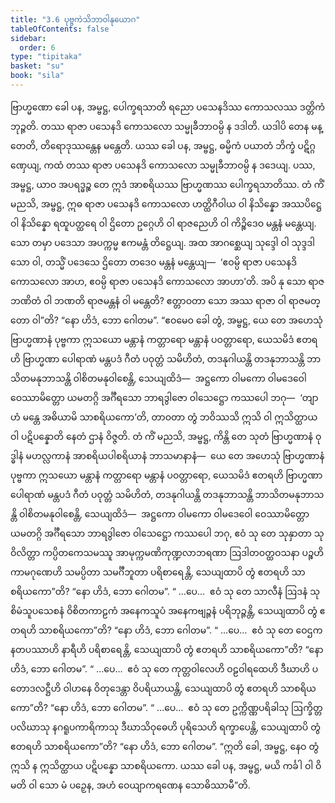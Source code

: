 ```yaml
---
title: "3.6 ပုဗ္ဗကဲသိဘာဝါနုယောဂ"
tableOfContents: false
sidebar:
  order: 6
type: "tipitaka"
basket: "su"
book: "sila"
---
```



<DynamicBreadcrumb />

<Division number="283" book="sila">

<Paragraph number="403" book="sila">
ဗြာဟ္မဏော ခေါ ပန, အမ္ဗဋ္ဌ, ပေါက္ခရသာတိ ရညော ပသေနဒိဿ ကောသလဿ ဒတ္တိကံ ဘုဉ္ဇတိ. တဿ ရာဇာ ပသေနဒိ ကောသလော သမ္မုခီဘာဝမ္ပိ န ဒဒါတိ. ယဒါပိ တေန မန္တေတိ, တိရောဒုဿန္တေန မန္တေတိ. ယဿ ခေါ ပန, အမ္ဗဋ္ဌ, ဓမ္မိကံ ပယာတံ ဘိက္ခံ ပဋိဂ္ဂဏှေယျ, ကထံ တဿ ရာဇာ ပသေနဒိ ကောသလော သမ္မုခီဘာဝမ္ပိ န ဒဒေယျ. ပဿ, အမ္ဗဋ္ဌ, ယာဝ အပရဒ္ဓဉ္စ တေ ဣဒံ အာစရိယဿ ဗြာဟ္မဏဿ ပေါက္ခရသာတိဿ.
</Paragraph>

</Division>
<Division number="284" book="sila">

<Paragraph number="404" book="sila">
တံ ကိံ မညသိ, အမ္ဗဋ္ဌ, ဣဓ ရာဇာ ပသေနဒိ ကောသလော ဟတ္ထိဂီဝါယ ဝါ နိသိန္နော အဿပိဋ္ဌေ ဝါ နိသိန္နော ရထူပတ္ထရေ ဝါ ဌိတော ဥဂ္ဂေဟိ ဝါ ရာဇညေဟိ ဝါ ကိဉ္စိဒေဝ မန္တနံ မန္တေယျ. သော တမှာ ပဒေသာ အပက္ကမ္မ ဧကမန္တံ တိဋ္ဌေယျ. အထ အာဂစ္ဆေယျ သုဒ္ဒေါ ဝါ သုဒ္ဒဒါသော ဝါ, တသ္မိံ ပဒေသေ ဌိတော တဒေဝ မန္တနံ မန္တေယျ—  ‘ဧဝမ္ပိ ရာဇာ ပသေနဒိ ကောသလော အာဟ, ဧဝမ္ပိ ရာဇာ ပသေနဒိ ကောသလော အာဟာ’တိ. အပိ နု သော ရာဇဘဏိတံ ဝါ ဘဏတိ ရာဇမန္တနံ ဝါ မန္တေတိ? ဧတ္တာဝတာ သော အဿ ရာဇာ ဝါ ရာဇမတ္တော ဝါ”တိ? “နော ဟိဒံ, ဘော ဂေါတမ”.
</Paragraph>

</Division>
<Division number="285" book="sila">

<Paragraph number="405" book="sila">
“ဧဝမေဝ ခေါ တွံ, အမ္ဗဋ္ဌ, ယေ တေ အဟေသုံ ဗြာဟ္မဏာနံ ပုဗ္ဗကာ ဣသယော မန္တာနံ ကတ္တာရော မန္တာနံ ပဝတ္တာရော, ယေသမိဒံ ဧတရဟိ ဗြာဟ္မဏာ ပေါရာဏံ မန္တပဒံ ဂီတံ ပဝုတ္တံ သမိဟိတံ, တဒနုဂါယန္တိ တဒနုဘာသန္တိ ဘာသိတမနုဘာသန္တိ ဝါစိတမနုဝါစေန္တိ, သေယျထိဒံ—  အဋ္ဌကော ဝါမကော ဝါမဒေဝေါ ဝေဿာမိတ္တော ယမတဂ္ဂိ အင်္ဂီရသော ဘာရဒွါဇော ဝါသေဋ္ဌော ကဿပေါ ဘဂု—  ‘တျာဟံ မန္တေ အဓိယာမိ သာစရိယကော’တိ, တာဝတာ တွံ ဘဝိဿသိ ဣသိ ဝါ ဣသိတ္ထာယ ဝါ ပဋိပန္နောတိ နေတံ ဌာနံ ဝိဇ္ဇတိ.
</Paragraph>

</Division>
<Division number="286" book="sila">

<Paragraph number="406" book="sila">
တံ ကိံ မညသိ, အမ္ဗဋ္ဌ, ကိန္တိ တေ သုတံ ဗြာဟ္မဏာနံ ဝုဒ္ဓါနံ မဟလ္လကာနံ အာစရိယပါစရိယာနံ ဘာသမာနာနံ—  ယေ တေ အဟေသုံ ဗြာဟ္မဏာနံ ပုဗ္ဗကာ ဣသယော မန္တာနံ ကတ္တာရော မန္တာနံ ပဝတ္တာရော, ယေသမိဒံ ဧတရဟိ ဗြာဟ္မဏာ ပေါရာဏံ မန္တပဒံ ဂီတံ ပဝုတ္တံ သမိဟိတံ, တဒနုဂါယန္တိ တဒနုဘာသန္တိ ဘာသိတမနုဘာသန္တိ ဝါစိတမနုဝါစေန္တိ, သေယျထိဒံ—  အဋ္ဌကော ဝါမကော ဝါမဒေဝေါ ဝေဿာမိတ္တော ယမတဂ္ဂိ အင်္ဂီရသော ဘာရဒွါဇော ဝါသေဋ္ဌော ကဿပေါ ဘဂု, ဧဝံ သု တေ သုနှာတာ သုဝိလိတ္တာ ကပ္ပိတကေသမဿူ အာမုက္ကမဏိကုဏ္ဍလာဘရဏာ ဩဒါတဝတ္ထဝသနာ ပဉ္စဟိ ကာမဂုဏေဟိ သမပ္ပိတာ သမင်္ဂီဘူတာ ပရိစာရေန္တိ, သေယျထာပိ တွံ ဧတရဟိ သာစရိယကော”တိ? “နော ဟိဒံ, ဘော ဂေါတမ”.
</Paragraph>

<Paragraph number="407" book="sila">
“ …ပေ…  ဧဝံ သု တေ သာလီနံ ဩဒနံ သုစိမံသူပသေစနံ ဝိစိတကာဠကံ အနေကသူပံ အနေကဗျဉ္ဇနံ ပရိဘုဉ္ဇန္တိ, သေယျထာပိ တွံ ဧတရဟိ သာစရိယကော”တိ? “နော ဟိဒံ, ဘော ဂေါတမ”.
</Paragraph>

<Paragraph number="408" book="sila">
“ …ပေ…  ဧဝံ သု တေ ဝေဌကနတပဿာဟိ နာရီဟိ ပရိစာရေန္တိ, သေယျထာပိ တွံ ဧတရဟိ သာစရိယကော”တိ? “နော ဟိဒံ, ဘော ဂေါတမ”.
</Paragraph>

<Paragraph number="409" book="sila">
“ …ပေ…  ဧဝံ သု တေ ကုတ္တဝါလေဟိ ဝဠဝါရထေဟိ ဒီဃာဟိ ပတောဒလဋ္ဌီဟိ ဝါဟနေ ဝိတုဒေန္တာ ဝိပရိယာယန္တိ, သေယျထာပိ တွံ ဧတရဟိ သာစရိယကော”တိ? “နော ဟိဒံ, ဘော ဂေါတမ”.
</Paragraph>

<Paragraph number="410" book="sila">
“ …ပေ…  ဧဝံ သု တေ ဥက္ကိဏ္ဏပရိခါသု ဩက္ခိတ္တပလိဃာသု နဂရူပကာရိကာသု ဒီဃာသိဝုဓေဟိ ပုရိသေဟိ ရက္ခာပေန္တိ, သေယျထာပိ တွံ ဧတရဟိ သာစရိယကော”တိ? “နော ဟိဒံ, ဘော ဂေါတမ”.
</Paragraph>

<Paragraph number="411" book="sila">
“ဣတိ ခေါ, အမ္ဗဋ္ဌ, နေဝ တွံ ဣသိ န ဣသိတ္ထာယ ပဋိပန္နော သာစရိယကော. ယဿ ခေါ ပန, အမ္ဗဋ္ဌ, မယိ ကင်္ခါ ဝါ ဝိမတိ ဝါ သော မံ ပဉှေန, အဟံ ဝေယျာကရဏေန သောဓိဿာမီ”တိ.
</Paragraph>
</Division>
